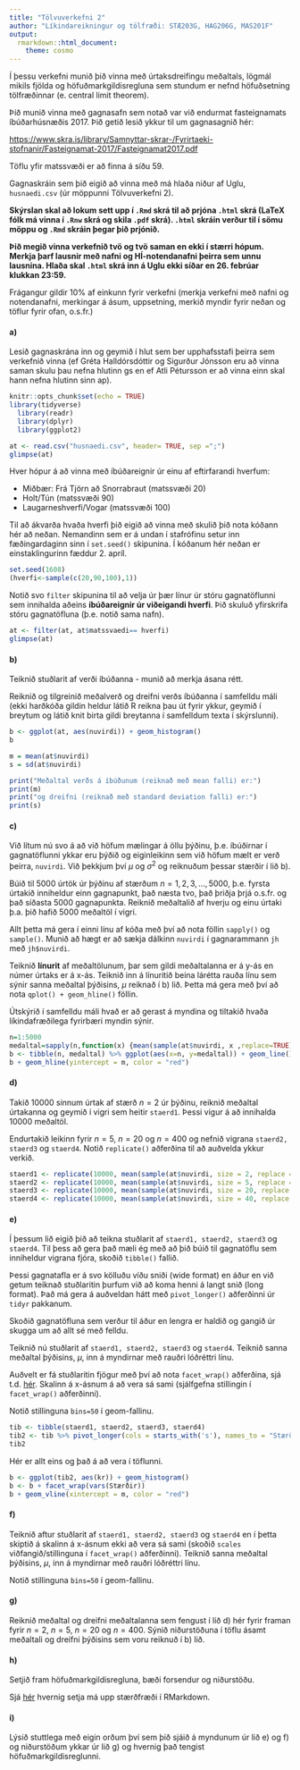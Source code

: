 ```yaml
---
title: "Tölvuverkefni 2"
author: "Líkindareikningur og tölfræði: STÆ203G, HAG206G, MAS201F"
output: 
  rmarkdown::html_document:
    theme: cosmo
---
```


Í þessu verkefni munið þið vinna með úrtaksdreifingu meðaltals,
lögmál mikils fjölda og höfuðmarkgildisregluna sem stundum er nefnd höfuðsetning tölfræðinnar (e. central limit theorem).

Þið munið vinna með gagnasafn sem notað var við endurmat fasteignamats íbúðarhúsnæðis 2017. Þið getið lesið ykkur til um gagnasagnið hér:

<https://www.skra.is/library/Samnyttar-skrar-/Fyrirtaeki-stofnanir/Fasteignamat-2017/Fasteignamat2017.pdf>

Töflu yfir matssvæði er að finna á síðu 59.

Gagnaskráin sem þið eigið að vinna með má hlaða niður af Uglu, `husnaedi.csv` (úr möppunni Tölvuverkefni 2).

**Skýrslan skal að lokum sett upp í ` .Rmd ` skrá til að prjóna ` .html ` skrá (LaTeX fólk má vinna í ` .Rnw ` skrá og skila ` .pdf ` skrá).
` .html ` skráin verður til í sömu möppu og ` .Rmd ` skráin þegar þið prjónið.**

**Þið megið vinna verkefnið tvö og tvö saman en ekki í stærri hópum.
Merkja þarf lausnir með nafni og HÍ-notendanafni þeirra sem unnu lausnina.
Hlaða skal ` .html ` skrá inn á Uglu ekki síðar en 26. febrúar klukkan 23:59.**

Frágangur gildir 10% af einkunn fyrir verkefni
(merkja verkefni með nafni og notendanafni, merkingar á ásum, uppsetning, merkið myndir fyrir neðan og töflur fyrir ofan, o.s.fr.) 

#### a)
Lesið gagnaskrána inn og geymið í hlut sem ber upphafsstafi þeirra sem verkefnið vinna
(ef Gréta Halldórsdóttir og Sigurður Jónsson eru að vinna saman skulu þau nefna hlutinn gs en ef Atli Pétursson er að vinna einn skal hann nefna hlutinn sinn ap).

```r
knitr::opts_chunk$set(echo = TRUE)
library(tidyverse)
  library(readr)
  library(dplyr)
  library(ggplot2)
```

```r
at <- read.csv("husnaedi.csv", header= TRUE, sep =";")
glimpse(at)
```

Hver hópur á að vinna með íbúðareignir úr einu af eftirfarandi hverfum:

- Miðbær: Frá Tjörn að Snorrabraut (matssvæði 20)
- Holt/Tún (matssvæði 90)
- Laugarneshverfi/Vogar (matssvæði 100)

Til að ákvarða hvaða hverfi þið eigið að vinna með skulið þið nota kóðann hér að neðan.
Nemandinn sem er á undan í stafrófinu setur inn fæðingardaginn sinn í `set.seed() ` skipunina.
Í kóðanum hér neðan er einstaklingurinn fæddur 2. apríl.
```r
set.seed(1608)
(hverfi<-sample(c(20,90,100),1))
```

Notið svo `filter` skipunina til að velja úr þær línur úr stóru gagnatöflunni sem innihalda aðeins **íbúðareignir úr viðeigandi hverfi**.
Þið skuluð yfirskrifa stóru gagnatöfluna (þ.e. notið sama nafn). 
```r
at <- filter(at, at$matssvaedi== hverfi)
glimpse(at)
```

#### b)
Teiknið stuðlarit af verði íbúðanna - munið að merkja ásana rétt.

Reiknið og tilgreinið meðalverð og dreifni verðs íbúðanna í samfelldu máli
(ekki harðkóða gildin heldur látið R reikna þau út fyrir ykkur, geymið í breytum og látið knit birta gildi breytanna í samfelldum texta í skýrslunni).

```r
b <- ggplot(at, aes(nuvirdi)) + geom_histogram()
b
```

```r
m = mean(at$nuvirdi)
s = sd(at$nuvirdi)

print("Meðaltal verðs á íbúðunum (reiknað með mean falli) er:")
print(m)
print("og dreifni (reiknað með standard deviation falli) er:")
print(s)
```
#### c)
Við lítum nú svo á að við höfum mælingar á öllu þýðinu, þ.e. íbúðirnar í gagnatöflunni ykkar eru þýðið og eiginleikinn sem við höfum mælt er verð þeirra, `nuvirdi`.
Við þekkjum því $\mu$ og $\sigma^2$ og reiknuðum þessar stærðir í lið b). 

Búið til 5000 úrtök úr þýðinu af stærðum $n = 1, 2, 3, \ldots, 5000$,
þ.e. fyrsta úrtakið inniheldur einn gagnapunkt, það næsta tvo, það þriðja þrjá o.s.fr. og það síðasta 5000 gagnapunkta.
Reiknið meðaltalið af hverju og einu úrtaki þ.a. þið hafið 5000 meðaltöl í vigri.

Allt þetta má gera í einni línu af kóða með því að nota föllin `sapply()` og `sample()`.
Munið að hægt er að sækja dálkinn `nuvirdi` í gagnarammann `jh` með `jh$nuvirdi`.

Teiknið **línurit** af meðaltölunum, þar sem gildi meðaltalanna er á y-ás en númer úrtaks er á x-ás.
Teiknið inn á línuritið beina lárétta rauða línu sem sýnir sanna meðaltal þýðisins, $\mu$ reiknað í b) lið.
Þetta má gera með því að nota `qplot() + geom_hline()` föllin.

Útskýrið í samfelldu máli hvað er að gerast á myndina og tiltakið hvaða líkindafræðilega fyrirbæri myndin sýnir.

```r
n=1:5000
medaltal=sapply(n,function(x) {mean(sample(at$nuvirdi, x ,replace=TRUE))})
b <- tibble(n, medaltal) %>% ggplot(aes(x=n, y=medaltal)) + geom_line()
b + geom_hline(yintercept = m, color = "red")

```


#### d)

Takið 10000 sinnum úrtak af stærð $n = 2$ úr þýðinu, reiknið meðaltal úrtakanna og geymið í vigri sem heitir `staerd1`.
Þessi vigur á að innihalda 10000 meðaltöl.

Endurtakið leikinn fyrir $n = 5, \ n = 20$ og $n = 400$ og nefnið vigrana `staerd2, staerd3 ` og ` staerd4`.
Notið `replicate()` aðferðina til að auðvelda ykkur verkið.

```r
staerd1 <- replicate(10000, mean(sample(at$nuvirdi, size = 2, replace = TRUE)))
staerd2 <- replicate(10000, mean(sample(at$nuvirdi, size = 5, replace = TRUE)))
staerd3 <- replicate(10000, mean(sample(at$nuvirdi, size = 20, replace = TRUE)))
staerd4 <- replicate(10000, mean(sample(at$nuvirdi, size = 40, replace = TRUE)))
```


#### e)
Í þessum lið eigið þið að teikna stuðlarit af ` staerd1, staerd2, staerd3 ` og ` staerd4`.
Til þess að gera það mæli ég með að þið búið til gagnatöflu sem inniheldur vigrana fjóra, skoðið `tibble()` fallið.

Þessi gagnatafla er á svo kölluðu víðu sniði (wide format) en áður en við getum teiknað stuðlaritin þurfum við að koma henni á langt snið (long format).
Það má gera á auðveldan hátt með ` pivot_longer() ` aðferðinni úr ` tidyr ` pakkanum.

Skoðið gagnatöfluna sem verður til áður en lengra er haldið og gangið úr skugga um að allt sé með felldu. 

Teiknið nú stuðlarit af `staerd1, staerd2, staerd3 ` og ` staerd4`.
Teiknið sanna meðaltal þýðisins, $\mu$, inn á myndirnar með rauðri lóðréttri línu.

Auðvelt er fá stuðlaritin fjögur með því að nota ` facet_wrap()` aðferðina, sjá t.d. [hér](http://docs.ggplot2.org/0.9.3.1/facet_wrap.html).
Skalinn á x-ásnum á að vera sá sami (sjálfgefna stillingin í ` facet_wrap()` aðferðinni).

Notið stillinguna `bins=50` í geom-fallinu.

```r
tib <- tibble(staerd1, staerd2, staerd3, staerd4)
tib2 <- tib %>% pivot_longer(cols = starts_with('s'), names_to = "Stærðir", values_to = "kr")
tib2
```

Hér er allt eins og það á að vera í töflunni.

```r
b <- ggplot(tib2, aes(kr)) + geom_histogram()
b <- b + facet_wrap(vars(Stærðir))
b + geom_vline(xintercept = m, color = "red")
```

#### f)
Teiknið aftur stuðlarit af `staerd1, staerd2, staerd3 ` og ` staerd4`
en í þetta skiptið á skalinn á x-ásnum ekki að vera sá sami (skoðið `scales` viðfangið/stillinguna í `facet_wrap()` aðferðinni).
Teiknið sanna meðaltal þýðisins, $\mu$, inn á myndirnar með rauðri lóðréttri línu.

Notið stillinguna `bins=50` í geom-fallinu.

#### g)
Reiknið meðaltal og dreifni meðaltalanna sem fengust í lið d) hér fyrir framan fyrir $n = 2, \ n = 5, \ n = 20$ og $n = 400$.
Sýnið niðurstöðuna í töflu ásamt meðaltali og dreifni þýðisins sem voru reiknuð í b) lið.

#### h)
Setjið fram höfuðmarkgildisregluna, bæði forsendur og niðurstöðu.

Sjá [hér](https://rpruim.github.io/s341/S19/from-class/MathinRmd.html) hvernig setja má upp stærðfræði í RMarkdown.

#### i) 
Lýsið stuttlega með eigin orðum því sem þið sjáið á myndunum úr lið e) og f) og niðurstöðum ykkar úr lið g) og hvernig það tengist höfuðmarkgildisreglunni.


